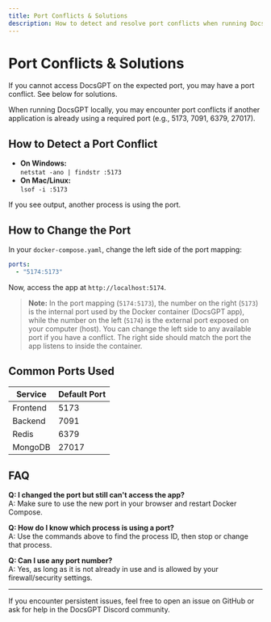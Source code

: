```yaml
---
title: Port Conflicts & Solutions
description: How to detect and resolve port conflicts when running DocsGPT locally with Docker Compose.
---
```



# Port Conflicts & Solutions

<Callout type="warning">If you cannot access DocsGPT on the expected port, you may have a port conflict. See below for solutions.</Callout>

When running DocsGPT locally, you may encounter port conflicts if another application is already using a required port (e.g., 5173, 7091, 6379, 27017).

## How to Detect a Port Conflict

- **On Windows:**  
  `netstat -ano | findstr :5173`
- **On Mac/Linux:**  
  `lsof -i :5173`

If you see output, another process is using the port.

## How to Change the Port

In your `docker-compose.yaml`, change the left side of the port mapping:
```yaml
ports:
  - "5174:5173"
```
Now, access the app at `http://localhost:5174`.

> **Note:** In the port mapping (`5174:5173`), the number on the right (`5173`) is the internal port used by the Docker container (DocsGPT app), while the number on the left (`5174`) is the external port exposed on your computer (host). You can change the left side to any available port if you have a conflict. The right side should match the port the app listens to inside the container.

## Common Ports Used

| Service   | Default Port |
|-----------|--------------|
| Frontend  | 5173         |
| Backend   | 7091         |
| Redis     | 6379         |
| MongoDB   | 27017        |

## FAQ

**Q: I changed the port but still can't access the app?**  
A: Make sure to use the new port in your browser and restart Docker Compose.

**Q: How do I know which process is using a port?**  
A: Use the commands above to find the process ID, then stop or change that process.

**Q: Can I use any port number?**  
A: Yes, as long as it is not already in use and is allowed by your firewall/security settings.

---

If you encounter persistent issues, feel free to open an issue on GitHub or ask for help in the DocsGPT Discord community. 
